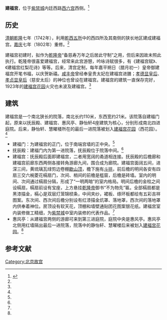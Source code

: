 {{noteTA
|1=zh-hans:乾西; zh-hant:乾西;
|2=zh-hans:承乾宫; zh-hant:承乾宮;
}}
'''建福宫'''，位于[[紫禁城|紫禁城]]内廷西路[[西六宫|西六宫]]西侧。<ref name="jianfugong">{{Cite web|title=建福宫|url=http://www.dpm.org.cn/www_oldweb/China/phoweb/BuildingPage/6/B2638.htm|accessdate=2019-09-30|publisher=故宫博物院|archiveurl=https://web.archive.org/web/20131021102612/http://www.dpm.org.cn/www_oldweb/China/phoweb/BuildingPage/6/B2638.htm|archivedate=2013-10-21}}</ref>

==历史==
[[清朝|清朝]][[乾隆|乾隆]]七年（1742年），利用[[重華宮|乾西五所]]中的西四所及其南侧的狭长地区建成建福宫。[[嘉庆|嘉庆]]七年（1802年）重修。<ref name=jianfugong/>

建福宫初建时，拟作为[[乾隆帝|乾隆帝]]“备慈寿万年之后居此守制”之用，但后来因故未照此执行。乾隆帝很喜爱建福宫，经常来此宫游憩，吟咏诗赋很多，有《建福宫赋》、《建福宫红梨花诗》等等。后来，清宫定制，每年嘉平朔日（腊月初一）皇帝御建福宫开笔书福，以庆贺新禧。[[咸丰帝|咸丰帝]]曾经奉皇贵太妃在建福宫进膳；[[孝德显皇后|孝德显皇后]]、[[慈安太后|孝贞显皇后]]（慈安太后）的神位也曾设在建福宫。建福宫的建筑一直保存完好，1923年的[[建福宫花园|建福宫花园]]火灾也未波及建福宫。<ref name=jianfugong/>

==建筑==
建福宫是一个南北狭长的院落，南北长约110米，东西宽约21米。该院落自建福门起，原来以抚辰殿、建福宫、惠风亭、静怡轩4座建筑为核心，分别形成南北四进庭院。后来，静怡轩、慧曜楼所在的最后一进院落被划入[[建福宫花园|建福宫花园]]（西花园）。<ref name=jianfugong/>

*建福门：为建福宫的正门，位于南端宫墙的正中央。<ref name=jianfugong/>
*抚辰殿：建福门内为第一进院落，抚辰殿位于院落中间。<ref name=jianfugong/>
*建福宫：抚辰殿后面即建福宫，二者用宽阔的甬道相连接。抚辰殿的后檐廊和建福宫前廊东西两侧各接转角游廊九间，围合成为廊院。建福宫面阔五间，进深三间，黄琉璃瓦绿剪边卷棚[[歇山顶|歇山顶]]，檐下施有[[斗拱|斗拱]]，前后檐的明间各安有四扇三交六椀菱花槅扇门，次间、梢间的前檐是槛窗，后檐是砖墙。室内的明间、次间通过槅扇分隔，形成了“一明两暗”的室内格局。明间后檐的金柱之间设槅扇，槅扇前设有宝座，上方悬挂[[乾隆帝|乾隆帝]]御书“不为物先”匾。全部槅扇都是黑漆描金，槅心是双层灯笼锦棂条，中间夹纱，裙板、绦环板都绘有五彩吉祥图案。东次间、西次间后檐分别设有红漆描金炕罩、落地罩，西次间的落地罩内供奉着神位。房顶设有软天花，顶棚和墙壁通贴团花图案银花纸。建福宫室内装修做工精细，为[[紫禁城|紫禁城]]中室内装修的代表作品。<ref name=jianfugong/>
*惠风亭：从建福宫两侧的游廊可来到第三进庭院，庭院中央是惠风亭。惠风亭北侧用红墙隔出最后一进院落，院落中的静怡轩、慧曜楼后来被划入[[建福宫花园|建福宫花园]]。<ref name=jianfugong/>

==参考文献==
{{reflist}}

{{Geographic Location
|西北 =[[建福宫花园|建福宫花园]]
|北 =[[建福宫花园|建福宫花园]]
|東北 =[[重华宫|重华宫]]
|西 = [[建福宫花园|建福宫花园]]<br>[[中正殿|中正殿]]
|中央 = <BIG>'''建福宫'''</BIG>
|東 = [[咸福宫|咸福宫]]
|西南 = [[中正殿|中正殿]]
|南 =[[延庆殿|延庆殿]]
|東南 =[[长春宫|长春宫]]
}}

[[Category:北京故宫|Category:北京故宫]]